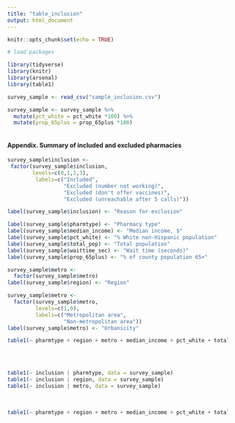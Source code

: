 ```yaml
---
title: "table_inclusion"
output: html_document
---
```


```r
knitr::opts_chunk$set(echo = TRUE)
```


```r

# load packages

library(tidyverse)
library(knitr)
library(arsenal)
library(table1)


```

``` r

survey_sample <- read_csv("sample_inclusion.csv")

survey_sample <- survey_sample %>%
  mutate(pct_white = pct_white *100) %>%
  mutate(prop_65plus = prop_65plus *100)
  
```

#### Appendix. Summary of included and excluded pharmacies


```r

survey_sample$inclusion <-
 factor(survey_sample$inclusion,
        levels=c(0,1,2,3),
         labels=c("Included",
                  "Excluded (number not working)",
                  "Excluded (don't offer vaccines)",
                  "Excluded (unreachable after 5 calls)"))

label(survey_sample$inclusion) <- "Reason for exclusion"

label(survey_sample$pharmtype) <- "Pharmacy type"
label(survey_sample$median_income) <- "Median income, $"
label(survey_sample$pct_white) <- "% White non-Hispanic population"
label(survey_sample$total_pop) <- "Total population"
label(survey_sample$waittime_sec) <- "Wait time (seconds)"
label(survey_sample$prop_65plus) <- "% of county population 65+"

survey_sample$metro <-
  factor(survey_sample$metro)
label(survey_sample$region) <- "Region"

survey_sample$metro <-
  factor(survey_sample$metro,
         levels=c(1,0),
         labels=c("Metropolitan area",
                  "Non-metropolitan area"))
label(survey_sample$metro) <- "Urbanicity"

table1(~ pharmtype + region + metro + median_income + pct_white + total_pop + prop_65plus| inclusion, data = survey_sample)



```

\
```r


table1(~ inclusion | pharmtype, data = survey_sample)
table1(~ inclusion | region, data = survey_sample)
table1(~ inclusion | metro, data = survey_sample)


```
\
```r


table1(~ pharmtype + region + metro + median_income + pct_white + total_pop + prop_65plus + inclusion, data = survey_sample)

```
\
\
\
